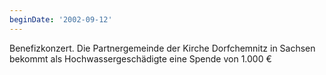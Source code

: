 ```yaml
---
beginDate: '2002-09-12'
---
```


Benefizkonzert. Die Partnergemeinde der Kirche Dorfchemnitz in Sachsen bekommt
als Hochwassergeschädigte eine Spende von 1.000 €
